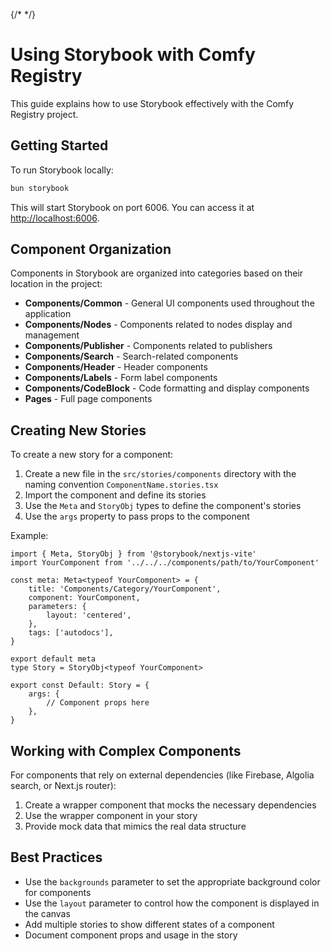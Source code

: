 {/* <Meta title="Documentation/Storybook Usage" /> */}

# Using Storybook with Comfy Registry

This guide explains how to use Storybook effectively with the Comfy Registry project.

## Getting Started

To run Storybook locally:

```bash
bun storybook
```

This will start Storybook on port 6006. You can access it at [http://localhost:6006](http://localhost:6006).

## Component Organization

Components in Storybook are organized into categories based on their location in the project:

- **Components/Common** - General UI components used throughout the application
- **Components/Nodes** - Components related to nodes display and management
- **Components/Publisher** - Components related to publishers
- **Components/Search** - Search-related components
- **Components/Header** - Header components
- **Components/Labels** - Form label components
- **Components/CodeBlock** - Code formatting and display components
- **Pages** - Full page components

## Creating New Stories

To create a new story for a component:

1. Create a new file in the `src/stories/components` directory with the naming convention `ComponentName.stories.tsx`
2. Import the component and define its stories
3. Use the `Meta` and `StoryObj` types to define the component's stories
4. Use the `args` property to pass props to the component

Example:

```tsx
import { Meta, StoryObj } from '@storybook/nextjs-vite'
import YourComponent from '../../../components/path/to/YourComponent'

const meta: Meta<typeof YourComponent> = {
    title: 'Components/Category/YourComponent',
    component: YourComponent,
    parameters: {
        layout: 'centered',
    },
    tags: ['autodocs'],
}

export default meta
type Story = StoryObj<typeof YourComponent>

export const Default: Story = {
    args: {
        // Component props here
    },
}
```

## Working with Complex Components

For components that rely on external dependencies (like Firebase, Algolia search, or Next.js router):

1. Create a wrapper component that mocks the necessary dependencies
2. Use the wrapper component in your story
3. Provide mock data that mimics the real data structure

## Best Practices

- Use the `backgrounds` parameter to set the appropriate background color for components
- Use the `layout` parameter to control how the component is displayed in the canvas
- Add multiple stories to show different states of a component
- Document component props and usage in the story
